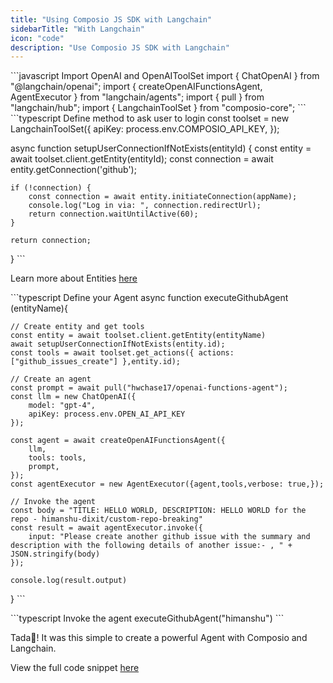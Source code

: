 ```yaml
---
title: "Using Composio JS SDK with Langchain"
sidebarTitle: "With Langchain"
icon: "code"
description: "Use Composio JS SDK with Langchain"
---
```



<Steps>
<Step title="Import Dependencies">
 <CodeGroup>
      ```javascript Import OpenAI and OpenAIToolSet
import { ChatOpenAI } from "@langchain/openai";
import { createOpenAIFunctionsAgent, AgentExecutor } from "langchain/agents";
import { pull } from "langchain/hub";
import { LangchainToolSet } from "composio-core";
      ```
    </CodeGroup>
</Step>
<Step title="Define method to ask user to login">

 <CodeGroup>
      ```typescript  Define method to ask user to login
const toolset = new LangchainToolSet({ apiKey: process.env.COMPOSIO_API_KEY, });

async function setupUserConnectionIfNotExists(entityId) {
    const entity = await toolset.client.getEntity(entityId);
    const connection = await entity.getConnection('github');

    if (!connection) {
        const connection = await entity.initiateConnection(appName);
        console.log("Log in via: ", connection.redirectUrl);
        return connection.waitUntilActive(60);
    }

    return connection;
}
      ```
    </CodeGroup>

Learn more about Entities [here](introduction/foundations/components/entity/entity-guide)
</Step>

<Step title="Setup Agent with Langchain">

<CodeGroup>
      ```typescript Define your Agent
async function executeGithubAgent (entityName){

    // Create entity and get tools
    const entity = await toolset.client.getEntity(entityName)
    await setupUserConnectionIfNotExists(entity.id);
    const tools = await toolset.get_actions({ actions: ["github_issues_create"] },entity.id);

    // Create an agent
    const prompt = await pull("hwchase17/openai-functions-agent");
    const llm = new ChatOpenAI({
        model: "gpt-4",
        apiKey: process.env.OPEN_AI_API_KEY
    });

    const agent = await createOpenAIFunctionsAgent({
        llm,
        tools: tools,
        prompt,
    });
    const agentExecutor = new AgentExecutor({agent,tools,verbose: true,});

    // Invoke the agent
    const body = "TITLE: HELLO WORLD, DESCRIPTION: HELLO WORLD for the repo - himanshu-dixit/custom-repo-breaking"
    const result = await agentExecutor.invoke({
        input: "Please create another github issue with the summary and description with the following details of another issue:- , " + JSON.stringify(body)
    });

    console.log(result.output)
}
      ```
    </CodeGroup>


</Step>

<Step title="Invoke your Agent">

<CodeGroup>
      ```typescript  Invoke the agent
      executeGithubAgent("himanshu")
      ```
    </CodeGroup>

Tada🎉! It was this simple to create a powerful Agent with Composio and Langchain.
</Step>

<Step title="Complete code snippet">

View the full code snippet [here](https://github.com/ComposioHQ/composio-js/blob/main/examples/langchain/sample.ts)
</Step>
</Steps>


